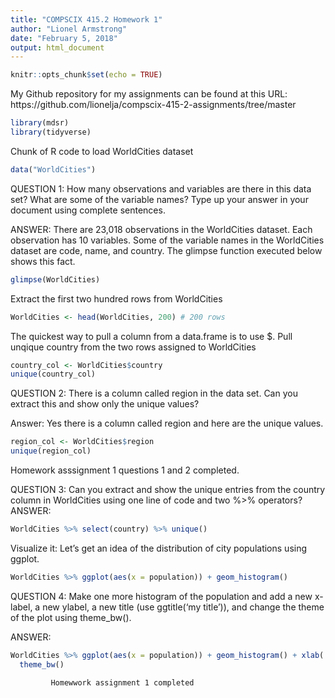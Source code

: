 ```yaml
---
title: "COMPSCIX 415.2 Homework 1"
author: "Lionel Armstrong"
date: "February 5, 2018"
output: html_document
---
```


```r
knitr::opts_chunk$set(echo = TRUE)
```

My Github repository for my assignments can be found at this URL: https://github.com/lionelja/compscix-415-2-assignments/tree/master


```r
library(mdsr) 
library(tidyverse)
```
Chunk of R code to load WorldCities dataset


```r
data("WorldCities")
```
QUESTION 1: How many observations and variables are there in this data set? What are some of the variable names? Type up your answer in your document using complete sentences.

ANSWER: There are 23,018 observations in the WorldCities dataset. Each observation has 10 variables. Some of the variable names in the WorldCities dataset are code, name, and country. The glimpse function executed below shows this fact.
```r
glimpse(WorldCities)
```
Extract the first two hundred rows from WorldCities
```r
WorldCities <- head(WorldCities, 200) # 200 rows
```

The quickest way to pull a column from a data.frame is to use $. 
Pull unqique country from the two rows assigned to WorldCities

```r
country_col <- WorldCities$country
unique(country_col)
```

QUESTION 2: There is a column called region in the data set. Can you extract this and show only the unique values? 

Answer: Yes there is a column called region and here are the unique values.

```r
region_col <- WorldCities$region
unique(region_col)
```
Homework asssignment 1 questions 1 and 2 completed.

QUESTION 3: Can you extract and show the unique entries from the country column in WorldCities using one line of code and two %>% operators? 
ANSWER:
```r
WorldCities %>% select(country) %>% unique()
```
Visualize it:
Let's get an idea of the distribution of city populations using ggplot.
```r
WorldCities %>% ggplot(aes(x = population)) + geom_histogram()
```
QUESTION 4: Make one more histogram of the population and add a new x-label, a new ylabel, a new title (use ggtitle('my title')), and change the theme of the plot using theme_bw(). 

ANSWER:
```r
WorldCities %>% ggplot(aes(x = population)) + geom_histogram() + xlab('City Population') +ylab('Country Count') + ggtitle('Country Population Histogram') +
  theme_bw()
```





             Homewwork assignment 1 completed